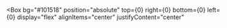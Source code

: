 
<Meta title="Foundations/Rangle Design System" />

<Box
  bg="#101518"
  position="absolute"
  top={0}
  right={0}
  bottom={0}
  left={0}
  display="flex"
  alignItems="center"
  justifyContent="center"
>
  <Box as="img" display="block" mx="auto" maxWidth="16rem" src={logo} />
</Box>
